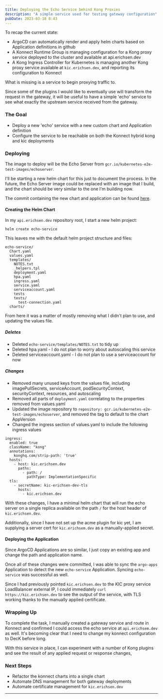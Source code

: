 ```yaml
---
title: Deploying the Echo Service behind Kong Proxies
description: "A simple service used for testing gateway configuration"
pubDate: 2023-03-18 8:43
---
```


To recap the current state:
- ArgoCD can automatically render and apply helm charts based on Application definitions in github
- A Konnect Runtime Group is managing configuration for a Kong proxy service deployed to the cluster and available at api.erichsen.dev
- A Kong Ingress Controller for Kubernetes is managing another Kong proxy service available at `kic.erichsen.dev`, and reporting its configuration to Konnect

What is missing is a service to begin proxying traffic to. 

Since some of the plugins I would like to eventually use will transform the request in the gateway, it will be useful to have a simple 'echo' service to see what exactly the upstream service received from the gateway.

### The Goal

- Deploy a new 'echo' service with a new custom chart and Application definition
- Configure the service to be reachable on both the Konnect hybrid kong and kic deployments

### Deploying

The image to deploy will be the Echo Server from `gcr.io/kubernetes-e2e-test-images/echoserver`.

I'll be starting a new helm chart for this just to document the process. In the future, the Echo Server image could be replaced with an image that I build, and the chart should be very similar to the one I'm building now.

The commit containing the new chart and application can be found [here](https://github.com/erichsend/api.erichsen.dev/commit/9edc95ff03579c854ac786ec6d47c13c718fb364u).

#### Creating the Helm Chart

In my `api.erichsen.dev` repository root, I start a new helm project:

```
helm create echo-service
```

This leaves me with the default helm project structure and files:

```
echo-service/
  Chart.yaml
  values.yaml
  templates/
    NOTES.txt
    _helpers.tpl
    deployment.yaml
    hpa.yaml
    ingress.yaml
    service.yaml
    serviceaccount.yaml
    tests
    tests/
      test-connection.yaml
  charts/
```

From here it was a matter of mostly removing what I didn't plan to use, and updating the values file.

##### Deletes
- Deleted `echo-service/templates/NOTES.txt` to tidy up
- Deleted hpa.yaml - I do not plan to worry about autoscaling this service
- Deleted serviceaccount.yaml - I do not plan to use a serviceaccount for now

##### Changes
- Removed many unused keys from the values file, including imagePullSecrets, serviceAccount, podSecurityContext, securityContext, resources, and autoscaling
- Removed all parts of `deployment.yaml` correlating to the properties removed from values.yaml
- Updated the image repository to `repository: gcr.io/kubernetes-e2e-test-images/echoserver`, and removed the tag to default to the chart AppVersion
- Changed the ingress section of values.yaml to include the following ingress values
```
ingress:
  enabled: true
  className: "kong"
  annotations:
    konghq.com/strip-path: 'true'
  hosts:
    - host: kic.erichsen.dev
      paths:
        - path: /
          pathType: ImplementationSpecific
  tls:
    - secretName: kic-erichsen-dev-tls
      hosts:
        - kic.erichsen.dev
```

With these changes, I have a minimal helm chart that will run the echo server on a single replica available on the path `/` for the host header of `kic.erichsen.dev`.

Additionally, since I have not set up the acme plugin for kic yet, I am supplying a server cert for `kic.erichsem.dev` as a manually-applied secret.


#### Deploying the Application

Since ArgoCD Applications are so similar, I just copy an existing app and change the path and application name.

Once all of these changes were committed, I was able to sync the `argo-apps` Application to detect the new `echo-service` Application. Syncing `echo-service` was successful as well.

Since I had previously pointed `kic.erichsen.dev` to the KIC proxy service LoadBalancer external IP, I could immediately `curl https://kic.erichsen.dev` to see the output of the service, with TLS working thanks to the manually applied certificate. 

### Wrapping Up

To complete the task, I manually created a gateway service and route in Konnect and confirmed I could access the echo service at `api.erichsem.dev` as well. It's becoming clear that I need to change my konnect configuration to DecK before long.

With this service in place, I can experiment with a number of Kong plugins and see the result of any applied request or response changes,

### Next Steps
- Refactor the konnect charts into a single chart
- Automate DNS management for both gateway deployments
- Automate certificate management for `kic.erichsen.dev`

---

